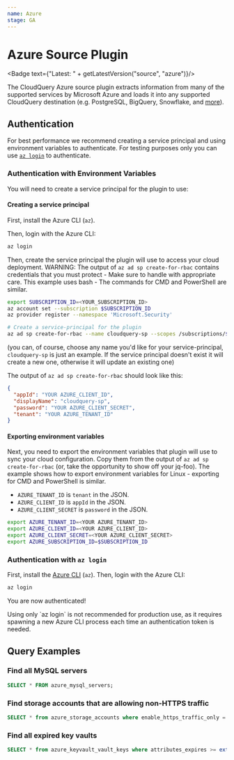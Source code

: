 ```yaml
---
name: Azure
stage: GA
---
```

# Azure Source Plugin


<Badge text={"Latest: " + getLatestVersion("source", "azure")}/>

The CloudQuery Azure source plugin extracts information from many of the supported services by Microsoft Azure and loads it into any supported CloudQuery destination (e.g. PostgreSQL, BigQuery, Snowflake, and [more](/docs/plugins/destinations/overview)).

## Authentication

<Authentication />

For best performance we recommend creating a service principal and using environment variables to authenticate.
For testing purposes only you can use [`az login`](#authentication-with-az-login) to authenticate.

### Authentication with Environment Variables

You will need to create a service principal for the plugin to use:

#### Creating a service principal

First, install the Azure CLI (`az`).

Then, login with the Azure CLI:

```bash copy
az login
```

Then, create the service principal the plugin will use to access your cloud deployment. WARNING: The output of
`az ad sp create-for-rbac` contains credentials that you must protect - Make sure to handle with appropriate care.
This example uses bash - The commands for CMD and PowerShell are similar.

```bash copy
export SUBSCRIPTION_ID=<YOUR_SUBSCRIPTION_ID>
az account set --subscription $SUBSCRIPTION_ID
az provider register --namespace 'Microsoft.Security'

# Create a service-principal for the plugin
az ad sp create-for-rbac --name cloudquery-sp --scopes /subscriptions/$SUBSCRIPTION_ID --role Reader
```

(you can, of course, choose any name you'd like for your service-principal, `cloudquery-sp` is just an example.
If the service principal doesn't exist it will create a new one, otherwise it will update an existing one)

The output of `az ad sp create-for-rbac` should look like this:

```json copy
{
  "appId": "YOUR AZURE_CLIENT_ID",
  "displayName": "cloudquery-sp",
  "password": "YOUR AZURE_CLIENT_SECRET",
  "tenant": "YOUR AZURE_TENANT_ID"
}
```

#### Exporting environment variables

Next, you need to export the environment variables that plugin will use to sync your cloud configuration.
Copy them from the output of `az ad sp create-for-rbac` (or, take the opportunity to show off your jq-foo).
The example shows how to export environment variables for Linux - exporting for CMD and PowerShell is similar.

- `AZURE_TENANT_ID` is `tenant` in the JSON.
- `AZURE_CLIENT_ID` is `appId` in the JSON.
- `AZURE_CLIENT_SECRET` is `password` in the JSON.

```bash copy
export AZURE_TENANT_ID=<YOUR AZURE_TENANT_ID>
export AZURE_CLIENT_ID=<YOUR AZURE_CLIENT_ID>
export AZURE_CLIENT_SECRET=<YOUR AZURE_CLIENT_SECRET>
export AZURE_SUBSCRIPTION_ID=$SUBSCRIPTION_ID
```

### Authentication with `az login`

First, install the [Azure CLI](https://docs.microsoft.com/en-us/cli/azure/install-azure-cli) (`az`). Then, login with the Azure CLI:

```bash copy
az login
```

You are now authenticated!


<Callout type="info">
Using only `az login` is not recommended for production use, as it requires spawning a new Azure CLI process each time an authentication token is needed.
</Callout>

## Query Examples

### Find all MySQL servers

```sql copy
SELECT * FROM azure_mysql_servers;
```

### Find storage accounts that are allowing non-HTTPS traffic

```sql copy
SELECT * from azure_storage_accounts where enable_https_traffic_only = false;
```

### Find all expired key vaults

```sql copy
SELECT * from azure_keyvault_vault_keys where attributes_expires >= extract(epoch from now()) * 1000;
```

